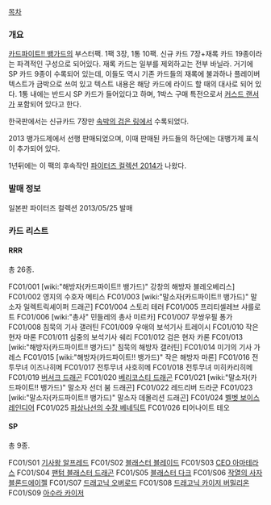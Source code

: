 [[목차]]

=== 개요 ===
[[카드파이트!! 뱅가드]]의 부스터팩. 1팩 3장, 1통 10팩.
신규 카드 7장+재록 카드 19종이라는 파격적인 구성으로 되어있다. 재록 카드는 일부를 제외하고는 전부 바닐라. 거기에 SP 카드 9종이 수록되어 있는데, 이들도 역시 기존 카드들의 재록에 불과하나 플레이버 텍스트가 금박으로 쓰여 있고 텍스트 내용은 해당 카드에 라이드 할 때의 대사로 되어 있다. 1통 내에는 반드시 SP 카드가 들어있다고 하며, 1박스 구매 특전으로서 [[커스드 랜서]]가 포함되어 있다고 한다.

한국판에서는 신규카드 7장만 [[속박의 검은 링]]에서 수록되었다.

2013 뱅가드제에서 선행 판매되었으며, 이때 판매된 카드들의 하단에는 대뱅가제 표식이 추가되어 있다.

1년뒤에는 이 팩의 후속작인 [[파이터즈 컬렉션 2014]]가 나왔다.

=== 발매 정보 ===
일본판 파이터즈 컬렉션 2013/05/25 발매

=== 카드 리스트 ===

==== RRR ====

총 26종.

FC01/001 [wiki:"해방자(카드파이트!! 뱅가드)" 강창의 해방자 블레오베리스]
FC01/002 영지의 수호자 메티스
FC01/003 [wiki:"말소자(카드파이트!! 뱅가드)" 말소자 일렉트릭셰이퍼 드래곤]
FC01/004 스토리 테러
FC01/005 프리티셀레브 샤를로트
FC01/006 [wiki:"총사" 민들레의 총사 미르카]
FC01/007 무쌍우필 퐁가
FC01/008 침묵의 기사 갤러틴
FC01/009 우애의 보석기사 트레이시
FC01/010 작은 현자 마론
FC01/011 심중의 보석기사 쉐리
FC01/012 검은 현자 카론
FC01/013 [wiki:"해방자(카드파이트!! 뱅가드)" 침묵의 해방자 갤러틴]
FC01/014 미기의 기사 가레스
FC01/015 [wiki:"해방자(카드파이트!! 뱅가드)" 작은 해방자 마론]
FC01/016 전투무녀 이즈나히메
FC01/017 전투무녀 사호히메
FC01/018 전투무녀 미히카리히메
FC01/019 [[버서크 드래곤]]
FC01/020 [[베리코스티 드래곤]]
FC01/021 [wiki:"말소자(카드파이트!! 뱅가드)" 말소자 선더 붐 드래곤]
FC01/022 레드리버 드라군
FC01/023 [wiki:"말소자(카드파이트!! 뱅가드)" 말소자 데몰리션 드래곤]
FC01/024 [[벨벳 보이스 레인디어]]
FC01/025 [[파상나선의 수장 베네딕트]]
FC01/026 티어나이트 테오

==== SP ====

총 9종.

FC01/S01 [[기사왕 알프레드]]
FC01/S02 [[블래스터 블레이드]]
FC01/S03 [[CEO 아마테라스]]
FC01/S04 [[팬텀 블래스터 드래곤]]
FC01/S05 [[블래스터 다크]]
FC01/S06 [[작열의 사자 블론드에이젤]]
FC01/S07 [[드래고닉 오버로드]]
FC01/S08 [[드래고닉 카이저 버밀리온]]
FC01/S09 [[아수라 카이저]]
